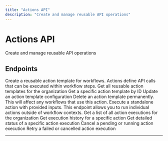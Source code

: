 ```yaml
---
title: "Actions API"
description: "Create and manage reusable API operations"
---
```


# Actions API

Create and manage reusable API operations

## Endpoints

<CardGroup cols={2}>
  <Card title="Create Action" icon="api" href="/api/endpoints/actions/actionscontroller_create">
    Create a reusable action template for workflows. Actions define API calls that can be executed within workflow steps.
  </Card>
  <Card title="List Actions" icon="api" href="/api/endpoints/actions/actionscontroller_findall">
    Get all reusable action templates for the organization
  </Card>
  <Card title="Get Action" icon="api" href="/api/endpoints/actions/actionscontroller_findone">
    Get a specific action template by ID
  </Card>
  <Card title="Update Action" icon="api" href="/api/endpoints/actions/actionscontroller_update">
    Update an action template configuration
  </Card>
  <Card title="Delete Action" icon="api" href="/api/endpoints/actions/actionscontroller_remove">
    Delete an action template permanently. This will affect any workflows that use this action.
  </Card>
  <Card title="Execute a single Action by ID" icon="api" href="/api/endpoints/actions/actionscontroller_execute">
    Execute a standalone action with provided inputs. This endpoint allows you to run individual actions outside of workflow contexts.
  </Card>
  <Card title="List Action Executions" icon="api" href="/api/endpoints/actions/actionscontroller_listexecutions">
    Get a list of all action executions for the organization
  </Card>
  <Card title="List Executions for Specific Action" icon="api" href="/api/endpoints/actions/actionscontroller_listactionexecutions">
    Get execution history for a specific action
  </Card>
  <Card title="Get Execution Status" icon="api" href="/api/endpoints/actions/actionscontroller_getexecutionstatus">
    Get detailed status of a specific action execution
  </Card>
  <Card title="Cancel Execution" icon="api" href="/api/endpoints/actions/actionscontroller_cancelexecution">
    Cancel a pending or running action execution
  </Card>
  <Card title="Retry Execution" icon="api" href="/api/endpoints/actions/actionscontroller_retryexecution">
    Retry a failed or cancelled action execution
  </Card>
</CardGroup>

---

<Snippet file="api-footer.mdx" />
